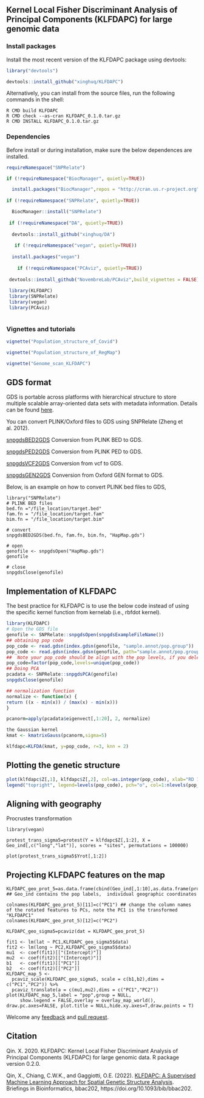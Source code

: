 ## Kernel Local Fisher Discriminant Analysis of Principal Components (KLFDAPC) for large genomic data



### Install packages

Install the most recent version of the KLFDAPC package using devtools:
`````{r}
library("devtools")

devtools::install_github("xinghuq/KLFDAPC")
``````
Alternatively, you can install from the source files, run the following commands in the shell:

```{shell}
R CMD build KLFDAPC
R CMD check --as-cran KLFDAPC_0.1.0.tar.gz
R CMD INSTALL KLFDAPC_0.1.0.tar.gz
```


### Dependencies

Before install or during installation, make sure the below dependences are installed.
``````{r}
requireNamespace("SNPRelate")

if (!requireNamespace("BiocManager", quietly=TRUE))

  install.packages("BiocManager",repos = "http://cran.us.r-project.org")
  
if (!requireNamespace("SNPRelate", quietly=TRUE))

  BiocManager::install("SNPRelate")
  
 if (!requireNamespace("DA", quietly=TRUE))
 
  devtools::install_github("xinghuq/DA")
  
   if (!requireNamespace("vegan", quietly=TRUE))
 
  install.packages("vegan")
  
    if (!requireNamespace("PCAviz", quietly=TRUE))
 
 devtools::install_github("NovembreLab/PCAviz",build_vignettes = FALSE)
 
 library(KLFDAPC)
 library(SNPRelate)
 library(vegan)
 library(PCAviz)
  
``````

### Vignettes and tutorials

``````{r}

vignette("Population_structure_of_Covid")

vignette("Population_structure_of_RegMap")

vignette("Genome_scan_KLFDAPC")

``````

## GDS format 

GDS is portable across platforms with hierarchical structure to store multiple scalable array-oriented data sets with metadata information. Details can be found [here](http://bioconductor.org/packages/release/bioc/vignettes/gdsfmt/inst/doc/gdsfmt.html).

You can convert PLINK/Oxford files to GDS using SNPRelate (Zheng et al. 2012).

[snpgdsBED2GDS](https://rdrr.io/bioc/SNPRelate/man/snpgdsBED2GDS.html) Conversion from PLINK BED to GDS.

[snpgdsPED2GDS](https://rdrr.io/bioc/SNPRelate/man/snpgdsPED2GDS.html) Conversion from PLINK PED to GDS.

[snpgdsVCF2GDS](https://rdrr.io/bioc/SNPRelate/man/snpgdsVCF2GDS.html) Conversion from vcf to GDS.

[snpgdsGEN2GDS](https://rdrr.io/bioc/SNPRelate/man/snpgdsGEN2GDS.html) Conversion from Oxford GEN format to GDS.

Below, is an example on how to convert PLINK bed files to GDS, 

``````
library("SNPRelate")
# PLINK BED files
bed.fn ="/file_location/target.bed"
fam.fn = "/file_location/target.fam"
bim.fn = "/file_location/target.bim"

# convert
snpgdsBED2GDS(bed.fn, fam.fn, bim.fn, "HapMap.gds")

# open
genofile <- snpgdsOpen("HapMap.gds")
genofile

# close
snpgdsClose(genofile)
``````

## Implementation of KLFDAPC

The best practice for KLFDAPC is to use the below code instead of using the specific kernel function from kernelab (i.e., rbfdot kernel).

`````{r}
library(KLFDAPC)
# Open the GDS file
genofile <- SNPRelate::snpgdsOpen(snpgdsExampleFileName())
## obtaining pop code
pop_code <- read.gdsn(index.gdsn(genofile, "sample.annot/pop.group"))
pop_code <- read.gdsn(index.gdsn(genofile, path="sample.annot/pop.group"))
##  Note your pop_code should be align with the pop levels, if you deleted single individuals in some pops, your should update the pop factor levels as well.
pop_code=factor(pop_code,levels=unique(pop_code))
## Doing PCA
pcadata <- SNPRelate::snpgdsPCA(genofile)
snpgdsClose(genofile)

## normalization function
normalize <- function(x) {
return ((x - min(x)) / (max(x) - min(x)))
}

pcanorm=apply(pcadata$eigenvect[,1:20], 2, normalize)

the Gaussian kernel
kmat <- kmatrixGauss(pcanorm,sigma=5)

klfdapc=KLFDA(kmat, y=pop_code, r=3, knn = 2)

``````
## Plotting the genetic structure

``````{r}
plot(klfdapc$Z[,1], klfdapc$Z[,2], col=as.integer(pop_code), xlab="RD 1", ylab="RD 2")
legend("topright", legend=levels(pop_code), pch="o", col=1:nlevels(pop_code))

``````

## Aligning with geography

Procrustes transformation  

``````
library(vegan)

protest_trans_sigma5=protest(Y = klfdapc$Z[,1:2], X = Geo_ind[,c("long","lat")], scores = "sites", permutations = 100000)

plot(protest_trans_sigma5$Yrot[,1:2])

``````

## Projecting KLFDAPC features on the map

``````
KLFDAPC_geo_prot_5=as.data.frame(cbind(Geo_ind[,1:10],as.data.frame(protest_trans_sigma5$Yrot))) ## Geo_ind contains the pop labels,  individual geographic coordinates

colnames(KLFDAPC_geo_prot_5)[11]=c("PC1") ## change the column names of the rotated features to PCs, note the PC1 is the transformed "KLFDAPC1"
colnames(KLFDAPC_geo_prot_5)[12]=c("PC2")

KLFDAPC_geo_sigma5=pcaviz(dat = KLFDAPC_geo_prot_5)

fit1 <- lm(lat ~ PC1,KLFDAPC_geo_sigma5$data)
fit2 <- lm(long ~ PC2,KLFDAPC_geo_sigma5$data)
mu1  <- coef(fit1)[["(Intercept)"]]
mu2  <- coef(fit2)[["(Intercept)"]]
b1   <- coef(fit1)[["PC1"]]
b2   <- coef(fit2)[["PC2"]]
KLFDAPC_map_5 <- 
  pcaviz_scale(KLFDAPC_geo_sigma5, scale = c(b1,b2),dims = c("PC1","PC2")) %>%
  pcaviz_translate(a = c(mu1,mu2),dims = c("PC1","PC2"))
plot(KLFDAPC_map_5,label = "pop",group = NULL,
     show.legend = FALSE,overlay = overlay_map_world(), draw.pc.axes=FALSE, plot.title = NULL,hide.xy.axes=T,draw.points = T)

``````



Welcome any [feedback](https://github.com/xinghuq/KLFDAPC/issues) and [pull request](https://github.com/xinghuq/KLFDAPC/pulls). 


## Citation

Qin. X. 2020. KLFDAPC: Kernel Local Fisher Discriminant Analysis of Principal Components (KLFDAPC) for large genomic data. R package version 0.2.0.

Qin, X., Chiang, C.W.K., and Gaggiotti, O.E. (2022). [KLFDAPC: A Supervised Machine Learning Approach for Spatial Genetic Structure Analysis](https://academic.oup.com/bib/advance-article/doi/10.1093/bib/bbac202/6596986). Briefings in Bioinformatics, bbac202, https://doi.org/10.1093/bib/bbac202.




